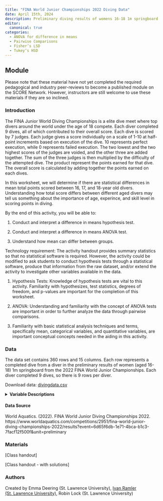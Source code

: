 ```yaml
---
title: "FINA World Junior Championships 2022 Diving Data"
date: April 15th, 2024
description: Preliminary diving results of womens 16-18 1m springboard from the 2022 FINA World Junior Championships.
editor: 
  canonical: true
categories:
  - ANOVA for difference in means
  - Pairwise Comparisons
  - Fisher’s LSD
  - Tukey’s HSD
---
```


## Module

Please note that these material have not yet completed the required pedagogical and industry peer-reviews to become a published module on the SCORE Network. However, instructors are still welcome to use these materials if they are so inclined.

### Introduction

The FINA Junior World Diving Championships is a elite dive meet where top divers around the world under the age of 18 compete. Each diver completed 9 dives, all of which contributed to their overall score. Each dive is scored by 7 judges. Each judge gives a score individually on a scale of 1-10 at half-point increments based on execution of the dive. 10 represents perfect execution, while 0 represents failed execution. The two lowest and the two highest scores of the judges are voided, and the other three are added together. The sum of the three judges is then multiplied by the difficulty of the attempted dive. The product represent the points earned for that dive. The overall score is calculated by adding together the points earned on each dives.

In this worksheet, we will determine if there are statistical differences in mean total points scored between 16, 17, and 18-year old divers. Understanding how total score differs between different aged divers may tell us something about the importance of age, experince, and skill level in scoring points in diving. 

::: {.callout-note collapse="true" title="Learning Objectives" appearance="minimal"}
By the end of this activity, you will be able to:

1.  Conduct and interpret a difference in means hypothesis test.

2.  Conduct and interpret a difference in means ANOVA test.

3.  Understand how mean can differ between groups.
:::

::: {.callout-note collapse="true" title="Methods" appearance="minimal"}
Technology requirement: The activity handout provides summary statistics so that no statistical software is required. However, the activity could be modified to ask students to conduct hypothesis tests through a statistical software, produce that information from the raw dataset, and/or extend the activity to investigate other variables available in the data.

1.  Hypothesis Tests: Knowledge of hypothesis tests are vital to this activity. Familiarity with  hypothesizes, test statistics, degrees of freedom, and p-values are important for the completion of this worksheet.

2.  ANOVA: Understanding and familiarity with the concept of ANOVA tests are important in order to further analyze the data through pairwise comparisons. 

3.  Familiarity with basic statistical analysis techniques and terms, specifically mean, categorical variables, and quantitative variables, are important conceptual concepts needed in the aiding in this activity.
:::

### Data

The data set contains 360 rows and 15 columns. Each row represents a completed dive from a diver in the preliminary results of women (aged 16-18) 1m springboard from the 2022 FINA World Junior Championships. Each diver completed 9 dives, so there is 9 rows per diver.

Download data: [divingdata.csv](../data/divingdata.csv)

<details>

<summary><b>Variable Descriptions</b></summary>

| Variable    | Description                                                    |
|-------------|----------------------------------------------------------------|
| LastName    | The last name of the diver                                     |
| Country     | The country the diver was competing for                        |
| Age         | The age of the diver                                           |
| TotalPoints | The overall points the diver had earned at the end of the meet |
| DiveNum     | The order in which the dives were performed                    |
| DiveName    | The coded name of the dive                                     |
| Difficulty  | The difficulty of the dive                                     |
| Judge1      | The score that judge 1 awarded the dive                        |
| Judge2      | The score that judge 2 awarded the dive                        |
| Judge3      | The score that judge 3 awarded the dive                        |
| Judge4      | The score that judge 4 awarded the dive                        |
| Judge5      | The score that judge 5 awarded the dive                        |
| Judge6      | The score that judge 6 awarded the dive                        |
| Judge7      | The score that judge 7 awarded the dive                        |
| Points      | Overall points the individual dive earned                      |

</details>

#### Data Source

World Aquatics. (2022). FINA World Junior Diving Championships 2022. https://www.worldaquatics.com/competitions/2951/fina-world-junior-diving-championships-2022/results?event=6d65f6db-1e71-4bca-b1c3-7facf12f500f&unit=preliminary

### Materials

[Class handout]

[Class handout - with solutions]

::: {.callout-note collapse="true" title="Conclusion" appearance="minimal"}


:::

### Authors

Created by Emma Deering (St. Lawrence University), [Ivan Ramler (St. Lawrence University)](mailto:iramler@stlawu.edu), Robin Lock (St. Lawrence University)
